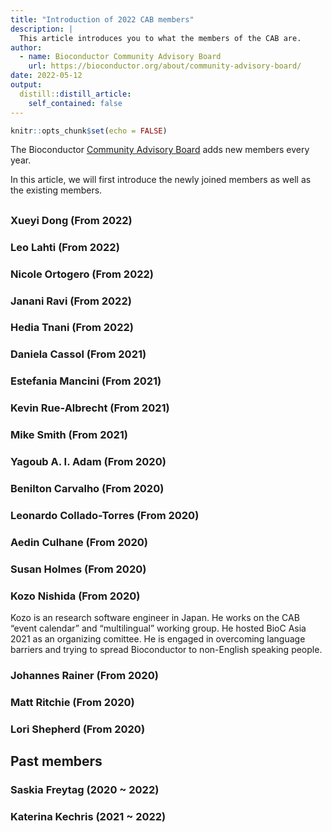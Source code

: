 ```yaml
---
title: "Introduction of 2022 CAB members"
description: |
  This article introduces you to what the members of the CAB are.
author:
  - name: Bioconductor Community Advisory Board
    url: https://bioconductor.org/about/community-advisory-board/
date: 2022-05-12
output:
  distill::distill_article:
    self_contained: false
---
```



```r
knitr::opts_chunk$set(echo = FALSE)
```

The Bioconductor [Community Advisory Board](https://bioconductor.org/about/community-advisory-board/)
adds new members every year.

In this article, we will first introduce the newly joined members as well as the existing members.

## 

### Xueyi Dong (From 2022)


### Leo Lahti (From 2022)


### Nicole Ortogero (From 2022)


### Janani Ravi (From 2022)


### Hedia Tnani (From 2022)


### Daniela Cassol (From 2021)


### Estefania Mancini (From 2021)


### Kevin Rue-Albrecht (From 2021)


### Mike Smith (From 2021)


### Yagoub A. I. Adam (From 2020)


### Benilton Carvalho (From 2020)


### Leonardo Collado-Torres (From 2020)


### Aedin Culhane (From 2020)


### Susan Holmes (From 2020)


### Kozo Nishida (From 2020)

Kozo is an research software engineer in Japan.
He works on the CAB "event calendar" and "multilingual" working group.
He hosted BioC Asia 2021 as an organizing comittee.
He is engaged in overcoming language barriers and trying to spread Bioconductor
to non-English speaking people.

### Johannes Rainer (From 2020)


### Matt Ritchie (From 2020)


### Lori Shepherd (From 2020)



## Past members

### Saskia Freytag (2020 ~ 2022)


### Katerina Kechris (2021 ~ 2022)

